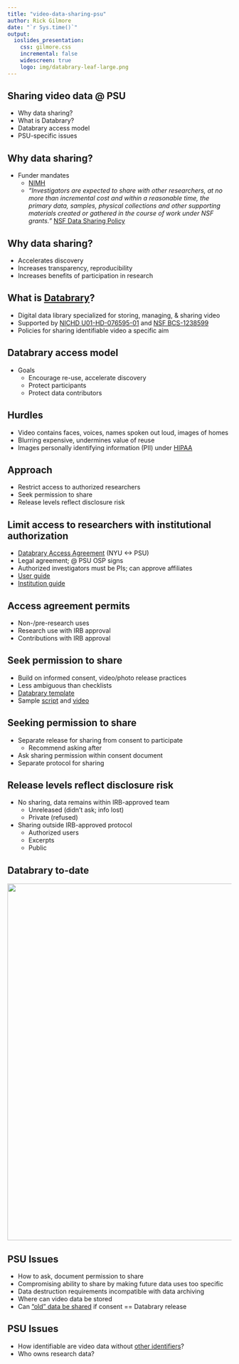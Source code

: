 ```yaml
---
title: "video-data-sharing-psu"
author: Rick Gilmore
date: "`r Sys.time()`"
output:
  ioslides_presentation:
    css: gilmore.css
    incremental: false
    widescreen: true
    logo: img/databrary-leaf-large.png
---
```


## Sharing video data @ PSU

- Why data sharing?
- What is Databrary?
- Databrary access model
- PSU-specific issues

## Why data sharing?

- Funder mandates
    + [NIMH](http://grants.nih.gov/grants/guide/notice-files/NOT-MH-15-012.html)
    + *"Investigators are expected to share with other researchers, at no more than incremental cost and within a reasonable time, the primary data, samples, physical collections and other supporting materials created or gathered in the course of work under NSF grants."* [NSF Data Sharing Policy](https://www.nsf.gov/bfa/dias/policy/dmp.jsp)

## Why data sharing?

- Accelerates discovery
- Increases transparency, reproducibility
- Increases benefits of participation in research

## What is [Databrary](http://databrary.org)?

- Digital data library specialized for storing, managing, & sharing video
- Supported by [NICHD U01-HD-076595-01](https://projectreporter.nih.gov/project_info_description.cfm?aid=8531595&icde=15908155&ddparam=&ddvalue=&ddsub=&cr=1&csb=default&cs=ASC) and [NSF BCS-1238599](http://www.nsf.gov/awardsearch/showAward?AWD_ID=1238599&HistoricalAwards=false)
- Policies for sharing identifiable video a specific aim

## Databrary access model

- Goals
    + Encourage re-use, accelerate discovery
    + Protect participants
    + Protect data contributors
    
## Hurdles

- Video contains faces, voices, names spoken out loud, images of homes
- Blurring expensive, undermines value of reuse
- Images personally identifying information (PII) under [HIPAA](http://www.hhs.gov/hipaa/for-professionals/privacy/special-topics/de-identification/index.html)

## Approach

- Restrict access to authorized researchers
- Seek permission to share
- Release levels reflect disclosure risk

## Limit access to researchers with institutional authorization

- [Databrary Access Agreement](https://databrary.org/access/policies/agreement.html) (NYU <-> PSU)
- Legal agreement; @ PSU OSP signs
- Authorized investigators must be PIs; can approve affiliates
- [User guide](https://databrary.org/access/guide.html)
- [Institution guide](https://databrary.org/access/guide/institutions.html)

## Access agreement permits

- Non-/pre-research uses
- Research use with IRB approval
- Contributions with IRB approval

## Seek permission to share

- Build on informed consent, video/photo release practices
- Less ambiguous than checklists
- [Databrary template](https://databrary.org/access/policies/release-template.html)
- Sample [script](https://databrary.org/access/guide/investigators/release/asking/script.html) and [video](https://databrary.org/access/guide/investigators/release/asking/examples.html)

## Seeking permission to share

- Separate release for sharing from consent to participate
    + Recommend asking after
- Ask sharing permission within consent document
- Separate protocol for sharing
    
## Release levels reflect disclosure risk

- No sharing, data remains within IRB-approved team
    + Unreleased (didn't ask; info lost)
    + Private (refused)
- Sharing outside IRB-approved protocol
    + Authorized users
    + Excerpts
    + Public

## Databrary to-date

<div class="centered">
<img src="img/databrary.jpg" width=800px>
</div>

## PSU Issues

- How to ask, document permission to share
- Compromising ability to share by making future data uses too specific
- Data destruction requirements incompatible with data archiving
- Where can video data be stored
- Can ["old" data be shared](https://databrary.org/access/guide/investigators/release/grandfathering-data.html) if consent == Databrary release

## PSU Issues

- How identifiable are video data without [other identifiers](http://www.hhs.gov/ohrp/policy/cdebiol.html)?
- Who owns research data?